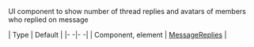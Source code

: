 UI component to show number of thread replies and avatars of members who replied on message

| Type | Default |
|- -|- -|
| Component, element | [MessageReplies](https://github.com/GetStream/stream-chat-react-native/blob/master/src/components/Message/MessageSimple/MessageReplies.tsx) |
